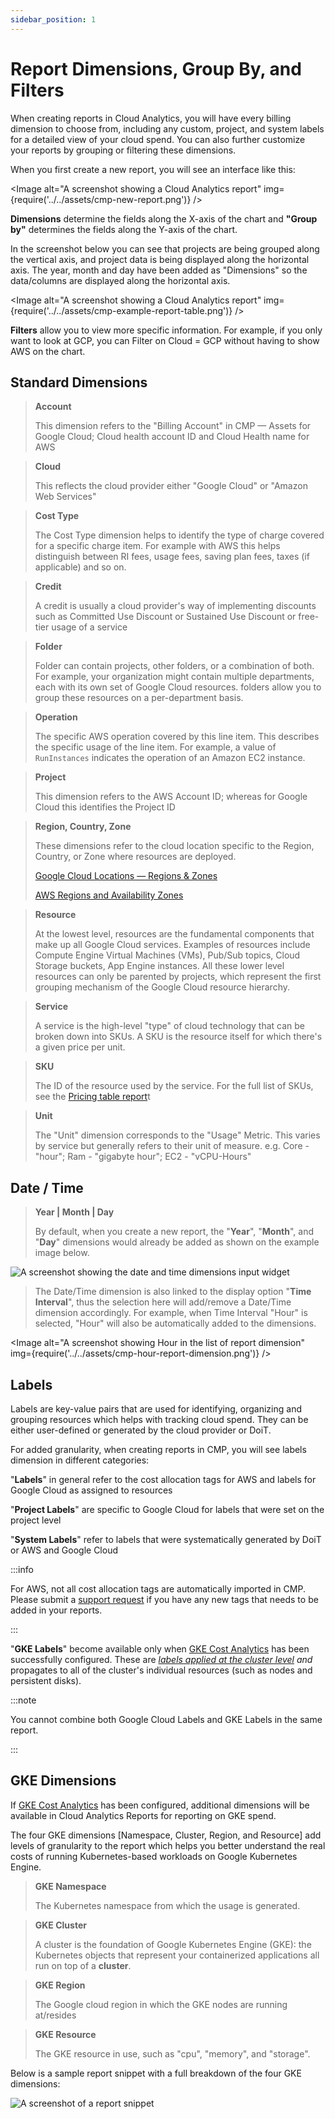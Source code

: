 ```yaml
---
sidebar_position: 1
---
```


# Report Dimensions, Group By, and Filters

When creating reports in Cloud Analytics, you will have every billing dimension to choose from, including any custom, project, and system labels for a detailed view of your cloud spend. You can also further customize your reports by grouping or filtering these dimensions.

When you first create a new report, you will see an interface like this:


<Image
  alt="A screenshot showing a Cloud Analytics report"
  img={require('../../assets/cmp-new-report.png')}
/>

**Dimensions** determine the fields along the X-axis of the chart and **"Group by"** determines the fields along the Y-axis of the chart.

In the screenshot below you can see that projects are being grouped along the vertical axis, and project data is being displayed along the horizontal axis. The year, month and day have been added as "Dimensions" so the data/columns are displayed along the horizontal axis.

<Image
  alt="A screenshot showing a Cloud Analytics report"
  img={require('../../assets/cmp-example-report-table.png')}
/>

**Filters** allow you to view more specific information. For example, if you only want to look at GCP, you can Filter on Cloud = GCP without having to show AWS on the chart.

## Standard Dimensions

> **Account**
>
> This dimension refers to the "Billing Account" in CMP &mdash; Assets for Google Cloud; Cloud health account ID and Cloud Health name for AWS

> **Cloud**
>
> This reflects the cloud provider either "Google Cloud" or "Amazon Web Services"

> **Cost Type**
>
> The Cost Type dimension helps to identify the type of charge covered for a specific charge item. For example with AWS this helps distinguish between RI fees, usage fees, saving plan fees, taxes (if applicable) and so on.

> **Credit**
>
> A credit is usually a cloud provider's way of implementing discounts such as Committed Use Discount or Sustained Use Discount or free-tier usage of a service

> **Folder**
>
> Folder can contain projects, other folders, or a combination of both. For example, your organization might contain multiple departments, each with its own set of Google Cloud resources. folders allow you to group these resources on a per-department basis.

> **Operation**
>
> The specific AWS operation covered by this line item. This describes the specific usage of the line item. For example, a value of `RunInstances` indicates the operation of an Amazon EC2 instance.

> **Project**
>
> This dimension refers to the AWS Account ID; whereas for Google Cloud this identifies the Project ID

> **Region, Country, Zone**
>
> These dimensions refer to the cloud location specific to the Region, Country, or Zone where resources are deployed.
>
> [Google Cloud Locations &mdash; Regions & Zones](https://cloud.google.com/about/locations/)
>
> [AWS Regions and Availability Zones](https://aws.amazon.com/about-aws/global-infrastructure/regions_az/)

> **Resource**
>
> At the lowest level, resources are the fundamental components that make up all Google Cloud services. Examples of resources include Compute Engine Virtual Machines (VMs), Pub/Sub topics, Cloud Storage buckets, App Engine instances. All these lower level resources can only be parented by projects, which represent the first grouping mechanism of the Google Cloud resource hierarchy.

> **Service**
>
> A service is the high-level "type" of cloud technology that can be broken down into SKUs. A SKU is the resource itself for which there's a given price per unit.

> **SKU**
>
> The ID of the resource used by the service. For the full list of SKUs, see the [Pricing table report](https://cloud.google.com/billing/docs/how-to/pricing-table)t

> **Unit**
>
> The "Unit" dimension corresponds to the "Usage" Metric. This varies by service but generally refers to their unit of measure. e.g. Core - "hour"; Ram - "gigabyte hour"; EC2 - "vCPU-Hours"

## Date / Time

> **Year | Month | Day**
>
> By default, when you create a new report, the "**Year**", "**Month**", and "**Day**" dimensions would already be added as shown on the example image below.

![A screenshot showing the date and time dimensions input widget](../../assets/cmp-date-time-dimensions-widget.png)

> The Date/Time dimension is also linked to the display option "**Time Interval**", thus the selection here will add/remove a Date/Time dimension accordingly. For example, when Time Interval "Hour" is selected, "Hour" will also be automatically added to the dimensions.

<Image
  alt="A screenshot showing Hour in the list of report dimension"
  img={require('../../assets/cmp-hour-report-dimension.png')}
/>

## Labels

Labels are key-value pairs that are used for identifying, organizing and grouping resources which helps with tracking cloud spend. They can be either user-defined or generated by the cloud provider or DoiT.

For added granularity, when creating reports in CMP, you will see labels dimension in different categories:

"**Labels**" in general refer to the cost allocation tags for AWS and labels for Google Cloud as assigned to resources

"**Project Labels**" are specific to Google Cloud for labels that were set on the project level

"**System Labels**" refer to labels that were systematically generated by DoiT or AWS and Google Cloud

:::info

For AWS, not all cost allocation tags are automatically imported in CMP. Please submit a [support request](../../services/consulting-support/index.mdx) if you have any new tags that needs to be added in your reports.

:::

"**GKE Labels**" become available only when [GKE Cost Analytics](../gke-cost-analytics.mdx) has been successfully configured. These are [_labels applied at the cluster level_](https://cloud.google.com/kubernetes-engine/docs/how-to/creating-managing-labels#about_labeling_clusters) _and_ propagates to all of the cluster's individual resources (such as nodes and persistent disks).

:::note

You cannot combine both Google Cloud Labels and GKE Labels in the same report.

:::

## GKE Dimensions

If [GKE Cost Analytics](https://help.doit-intl.com/cloud-analytics/gke-cost-analytics) has been configured, additional dimensions will be available in Cloud Analytics Reports for reporting on GKE spend.

The four GKE dimensions \[Namespace, Cluster, Region, and Resource] add levels of granularity to the report which helps you better understand the real costs of running Kubernetes-based workloads on Google Kubernetes Engine.

> **GKE Namespace**
>
> The Kubernetes namespace from which the usage is generated.

> **GKE Cluster**
>
> A cluster is the foundation of Google Kubernetes Engine (GKE): the Kubernetes objects that represent your containerized applications all run on top of a **cluster**.

> **GKE Region**
>
> The Google cloud region in which the GKE nodes are running at/resides

> **GKE Resource**
>
> The GKE resource in use, such as "cpu", "memory", and "storage".

Below is a sample report snippet with a full breakdown of the four GKE dimensions:

![A screenshot of a report snippet](../../assets/cmp-report-snippet.png)

